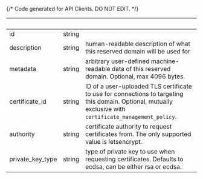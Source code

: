 {/* Code generated for API Clients. DO NOT EDIT. */}

| &nbsp;           | &nbsp; | &nbsp;                                                                                                                                                    |
| ---------------- | ------ | --------------------------------------------------------------------------------------------------------------------------------------------------------- |
| id               | string |                                                                                                                                                           |
| description      | string | human-readable description of what this reserved domain will be used for                                                                                  |
| metadata         | string | arbitrary user-defined machine-readable data of this reserved domain. Optional, max 4096 bytes.                                                           |
| certificate_id   | string | ID of a user-uploaded TLS certificate to use for connections to targeting this domain. Optional, mutually exclusive with `certificate_management_policy`. |
| authority        | string | certificate authority to request certificates from. The only supported value is letsencrypt.                                                              |
| private_key_type | string | type of private key to use when requesting certificates. Defaults to ecdsa, can be either rsa or ecdsa.                                                   |
